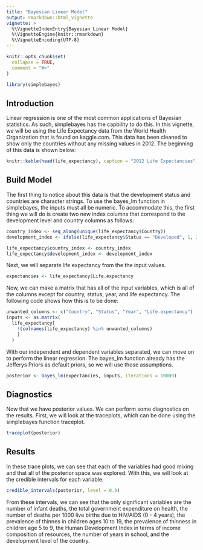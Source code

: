 ```yaml
---
title: "Bayesian Linear Model"
output: rmarkdown::html_vignette
vignette: >
  %\VignetteIndexEntry{Bayesian Linear Model}
  %\VignetteEngine{knitr::rmarkdown}
  %\VignetteEncoding{UTF-8}
---
```


```r
knitr::opts_chunk$set(
  collapse = TRUE,
  comment = "#>"
)
```

```r
library(simplebayes)
```

## Introduction

Linear regression is one of the most common applications of Bayesian statistics. As such, simplebayes has the capbility to do this. In this vignette, we will be using the Life Expectancy data from the World Health Organization that is found on kaggle.com. This data has been cleaned to show only the countries without any missing values in 2012. The beginning of this data is shown below:

```r
knitr::kable(head(life_expectancy), caption = "2012 Life Expectancies")
```


## Build Model

The first thing to notice about this data is that the development status and countries are character strings. To use the bayes_lm function in simplebayes, the inputs must all be numeric. To accommodate this, the first thing we will do is create two new index columns that correspond to the development level and country columns as follows:

```r
country_index <- seq_along(unique(life_expectancy$Country))
development_index <- ifelse(life_expectancy$Status == "Developed", 1, 2)

life_expectancy$country_index <- country_index
life_expectancy$development_index <- development_index
```

Next, we will separate life expectancy from the the input values.

```r
expectancies <- life_expectancy$Life.expectancy
```

Now, we can make a matrix that has all of the input variables, which is all of the columns except for country, status, year, and life expectancy. The following code shows how this is to be done:

```r
unwanted_columns <- c("Country", "Status", "Year", "Life.expectancy")
inputs <- as.matrix(
  life_expectancy[
    !(colnames(life_expectancy) %in% unwanted_columns)
    ]
  )
```

With our independent and dependent variables separated, we can move on to perform the linear regression. The bayes_lm function already has the Jefferys Priors as default priors, so we will use those assumptions.

```r
posterior <- bayes_lm(expectancies, inputs, iterations = 10000)
```

## Diagnostics

Now that we have posterior values. We can perform some diagnostics on the results. First, we will look at the traceplots, which can be done using the simplebayes function traceplot.

```r
traceplot(posterior)
```

## Results

In these trace plots, we can see that each of the variables had good mixing and that all of the posterior space was explored. With this, we will look at the credible intervals for each variable.

```r
credible_intervals(posterior, level = 0.9)
```

From these intervals, we can see that the only significant variables are the number of infant deaths, the total government expenditure on health, the number of deaths per 1000 live births due to HIV/AIDS (0 - 4 years), the prevalence of thinnes in children ages 10 to 19, the prevalence of thinness in children age 5 to 9, the Human Development Index in terms of income composition of resources, the number of years in school, and the development level of the country.
